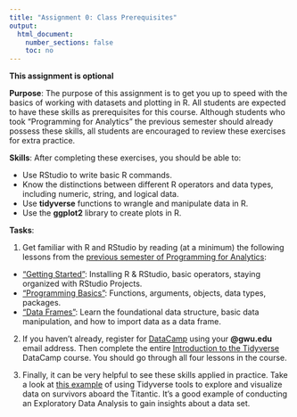 ```yaml
---
title: "Assignment 0: Class Prerequisites"
output:
  html_document:
    number_sections: false
    toc: no
---
```


**This assignment is optional**

**Purpose**: The purpose of this assignment is to get you up to speed with the basics of working with datasets and plotting in R. All students are expected to have these skills as prerequisites for this course. Although students who took "Programming for Analytics" the previous semester should already possess these skills, all students are encouraged to review these exercises for extra practice.

**Skills**: After completing these exercises, you should be able to:

 - Use RStudio to write basic R commands.
 - Know the distinctions between different R operators and data types, including numeric, string, and logical data.
 - Use **tidyverse** functions to wrangle and manipulate data in R.
 - Use the **ggplot2** library to create plots in R.

**Tasks**:

1. Get familiar with R and RStudio by reading (at a minimum) the following lessons from the [previous semester of Programming for Analytics](https://emse6574-gwu.github.io/2019-Fall/index.html):

- ["Getting Started"](https://p4a.seas.gwu.edu/2019-Fall/L1.2-getting-started.html): Installing R & RStudio, basic operators, staying organized with RStudio Projects.
- ["Programming Basics"](https://p4a.seas.gwu.edu/2019-Fall/L2-programming-basics.html): Functions, arguments, objects, data types, packages.
- ["Data Frames"](https://p4a.seas.gwu.edu/2019-Fall/L10-da1-data-frames.html): Learn the foundational data structure, basic data manipulation, and how to import data as a data frame.

2. If you haven't already, register for [DataCamp](https://www.datacamp.com/) using your **@gwu.edu** email address. Then complete the entire [Introduction to the Tidyverse](https://www.datacamp.com/courses/introduction-to-the-tidyverse) DataCamp course. You should go through all four lessons in the course.

3. Finally, it can be very helpful to see these skills applied in practice. Take a look at [this example](https://www.datacamp.com/community/tutorials/tidyverse-tutorial-r) of using Tidyverse tools to explore and visualize data on survivors aboard the Titantic. It's a good example of conducting an Exploratory Data Analysis to gain insights about a data set.

